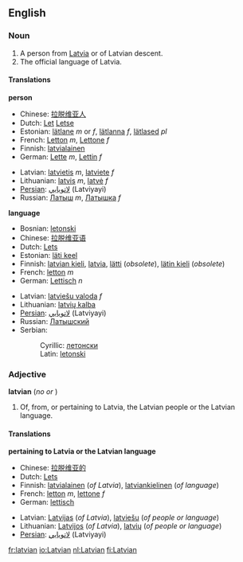 ==English==
===Noun===
{{wikipedia}}
{{en-noun-reg}}
#A person from [[Latvia]] or of Latvian descent.
#The official language of Latvia.

====Translations====
'''person'''
{{top}}
*Chinese: [[拉脱维亚人]]
*Dutch: [[Let]] {{m}} [[Letse]] {{f}}
*Estonian: [[lätlane]] ''m'' or ''f'', [[lätlanna]] ''f'', [[lätlased]] ''pl''
*French: [[Letton]] ''m'', [[Lettone]] ''f''
*Finnish: [[latvialainen]]
*German: [[Lette]] ''m'', [[Lettin]] ''f''
{{mid}}
*Latvian: [[latvietis]] ''m'', [[latviete]] ''f''
*Lithuanian: [[latvis]] ''m'', [[latvė]] ''f''
*[[Persian]]: [[لاتويايي]] (Latviyayi)
*Russian: [[Латыш]] ''m'', [[Латышка]] ''f''
{{bottom}}

'''language'''
{{top}}
*Bosnian: [[letonski#Bosnian|letonski]] {{m}}
*Chinese: [[拉脱维亚语]]
*Dutch: [[Lets]]
*Estonian: [[läti keel]]
*Finnish: [[latvian kieli]], [[latvia]], [[lätti]] (''obsolete''), [[lätin kieli]] (''obsolete'')
*French: [[letton]] ''m''
*German: [[Lettisch]] ''n''
{{mid}}
*Latvian: [[latviešu valoda]] ''f''
*Lithuanian: [[latvių kalba]]
*[[Persian]]: [[لاتويايي]] (Latviyayi)
*Russian: [[Латышский]]
*Serbian:
*:Cyrillic: [[летонски#Serbian|летонски]] {{m}}
*:Latin: [[letonski#Serbian|letonski]] {{m}}
{{bottom}}

===Adjective===
'''latvian'''  (''no'' {{compar}} ''or'' {{superl}})
# Of, from, or pertaining to Latvia, the Latvian people or the Latvian language.

====Translations====
'''pertaining to Latvia or the Latvian language'''
{{top}}
*Chinese: [[拉脱维亚的]]
*Dutch: [[Lets]]
*Finnish: [[latvialainen]] (''of Latvia''), [[latviankielinen]] (''of language'')
*French: [[letton]] ''m'', [[lettone]] ''f''
*German: [[lettisch]]
{{mid}}
*Latvian: [[Latvijas]] (''of Latvia''), [[latviešu]] (''of people or language'')
*Lithuanian: [[Latvijos]] (''of Latvia''), [[latvių]] (''of people or language'')
*[[Persian]]: [[لاتويايي]] (Latviyayi)
{{bottom}}

{{interwiktionary|code=lv}}

[[fr:latvian]]
[[io:Latvian]]
[[nl:Latvian]]
[[fi:Latvian]]